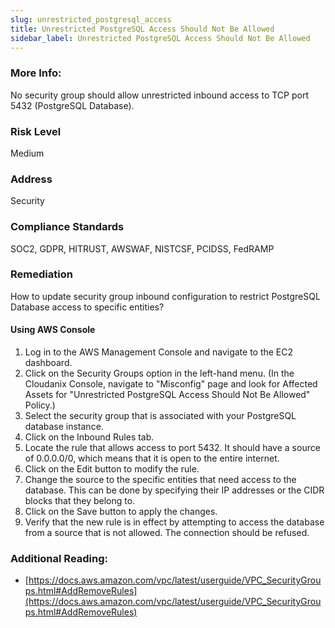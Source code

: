 ```yaml
---
slug: unrestricted_postgresql_access
title: Unrestricted PostgreSQL Access Should Not Be Allowed
sidebar_label: Unrestricted PostgreSQL Access Should Not Be Allowed
---
```


### More Info:

No security group should allow unrestricted inbound access to TCP port 5432 (PostgreSQL Database).

### Risk Level

Medium

### Address

Security

### Compliance Standards

SOC2, GDPR, HITRUST, AWSWAF, NISTCSF, PCIDSS, FedRAMP

### Remediation

How to update security group inbound configuration to restrict PostgreSQL Database access to specific entities?

#### Using AWS Console

1. Log in to the AWS Management Console and navigate to the EC2 dashboard.
2. Click on the Security Groups option in the left-hand menu.
    (In the Cloudanix Console, navigate to "Misconfig" page and look for Affected Assets for "Unrestricted PostgreSQL Access Should Not Be Allowed" Policy.)
3. Select the security group that is associated with your PostgreSQL database instance.
4. Click on the Inbound Rules tab.
5. Locate the rule that allows access to port 5432. It should have a source of 0.0.0.0/0, which means that it is open to the entire internet.
6. Click on the Edit button to modify the rule.
7. Change the source to the specific entities that need access to the database. This can be done by specifying their IP addresses or the CIDR blocks that they belong to.
8. Click on the Save button to apply the changes.
9. Verify that the new rule is in effect by attempting to access the database from a source that is not allowed. The connection should be refused.

### Additional Reading:

- [https://docs.aws.amazon.com/vpc/latest/userguide/VPC_SecurityGroups.html#AddRemoveRules](https://docs.aws.amazon.com/vpc/latest/userguide/VPC_SecurityGroups.html#AddRemoveRules) 

